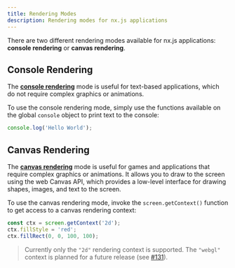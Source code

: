 ```yaml
---
title: Rendering Modes
description: Rendering modes for nx.js applications
---
```


There are two different rendering modes available for nx.js applications: __console rendering__ or __canvas rendering__.

## Console Rendering

The [__console rendering__](/docs/rendering/console) mode is useful for text-based applications, which do not require complex graphics or animations.

To use the console rendering mode, simply use the functions available on the global `console` object to print text to the console:

```js
console.log('Hello World');
```

## Canvas Rendering

The [__canvas rendering__](/docs/rendering/canvas) mode is useful for games and applications that require complex graphics or animations.
It allows you to draw to the screen using the web Canvas API, which provides a low-level interface for drawing shapes, images, and text to the screen.

To use the canvas rendering mode, invoke the `screen.getContext()` function to get access to a canvas rendering context:

```js
const ctx = screen.getContext('2d');
ctx.fillStyle = 'red';
ctx.fillRect(0, 0, 100, 100);
```

> Currently only the `"2d"` rendering context is supported. The `"webgl"` context is planned for a future release (see [#131](https://github.com/TooTallNate/nx.js/pull/131)).
